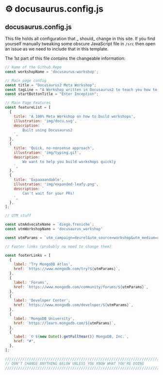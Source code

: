 # ⚙️ docusaurus.config.js

## docusaurus.config.js

This file holds all configuration that _ should_ change in this site. If you find yourself manually tweaking some obscure JavaScript file in `/src` then open an issue as we need to include that in this template.

The 1st part of this file contains the changeable information:

```javascript title="/docusaurus.config.js"
// Name of the Github Repo
const workshopName = 'docusaurus-workshop';

// Main page config
const title = "Docusaurus2 Meta Workshop";
const tagLine = "A Workshop written in Docusaurus2 to teach you how to write Workshops using docusaurus";
const startButtonTitle = "Enter Inception";

// Main Page Features
const featureList = [
  {
    title: 'A 100% Meta Workshop on how to build workshops',
    illustration: 'img/docu.svg',
    description: `
        Built using Docusaurus2
    `,
  },
  {
    title: 'Quick, no-nonsense approach',
    illustration: 'img/typing.gif',
    description: `
        We want to help you build workshops quickly
    `,
  },
  {
    title: 'Expaaaandable',
    illustration: 'img/expanded-leafy.png',
    description: `
        Can't wait for your PRs!
    `,
  },
];

// UTM stuff

const utmAdvocateName = `diego.freniche`;
const utmWorkshopName = 'docusaurus_workshop'

const utmParams = `utm_campaign=devrel&utm_source=workshop&utm_medium=cta&utm_content=${utmWorkshopName}&utm_term=${utmAdvocateName}`;

// Footer links (probably no need to change them)

const footerLinks = [
  {
    label: 'Try MongoDB Atlas',
    href: `https://www.mongodb.com/try?${utmParams}`,
  },
  {
    label: 'Forums',
    href: `https://www.mongodb.com/community/forums/${utmParams}`,
  },
  {
    label: 'Developer Center',
    href: `https://www.mongodb.com/developer/${utmParams}`,
  },
  {
    label: 'MongoDB University',
    href: `https://learn.mongodb.com/${utmParams}`,
  },
  {
    label: `© ${new Date().getFullYear()} MongoDB, Inc.`,
    href: "#",
  },
];

///////////////////////////////////////////////////////////////////////////////
// DON'T CHANGE ANYTHING BELOW UNLESS YOU KNOW WHAT YOU'RE DOING             //
///////////////////////////////////////////////////////////////////////////////
```
